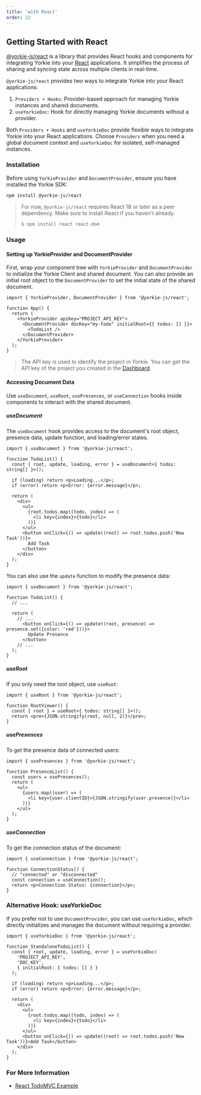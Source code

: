 ```yaml
---
title: 'with React'
order: 22
---
```


## Getting Started with React

[@yorkie-js/react](https://www.npmjs.com/package/@yorkie-js/react) is a library that provides React hooks and components for integrating Yorkie into your [React](https://react.dev) applications.
 It simplifies the process of sharing and syncing state across multiple clients in real-time.

`@yorkie-js/react` provides two ways to integrate Yorkie into your React applications:
  1. `Providers + Hooks`: Provider-based approach for managing Yorkie instances and shared documents.
  2. `useYorkieDoc`: Hook for directly managing Yorkie documents without a provider.

Both `Providers + Hooks` and `useYorkieDoc` provide flexible ways to integrate Yorkie into your React applications.
Choose `Providers` when you need a global document context and `useYorkieDoc` for isolated, self-managed instances.

### Installation

Before using `YorkieProvider` and `DocumentProvider`, ensure you have installed the Yorkie SDK:

```sh
npm install @yorkie-js/react
```

> For now, `@yorkie-js/react` requires React 18 or later as a peer dependency. Make sure to install React if you haven't already.
> ```sh
> $ npm install react react-dom
> ```

### Usage

#### Setting up YorkieProvider and DocumentProvider

First, wrap your component tree with `YorkieProvider` and `DocumentProvider` to initialize the Yorkie Client and shared document.
You can also provide an initial root object to the `DocumentProvider` to set the initial state of the shared document.

```tsx
import { YorkieProvider, DocumentProvider } from '@yorkie-js/react';

function App() {
  return (
    <YorkieProvider apiKey="PROJECT_API_KEY">
      <DocumentProvider docKey="my-todo" initialRoot={{ todos: [] }}>
        <TodoList />
      </DocumentProvider>
    </YorkieProvider>
  );
}
```

> The API key is used to identify the project in Yorkie. You can get the API key of the project you created in the [Dashboard]({{DASHBOARD_PATH}}).

#### Accessing Document Data

Use `useDocument`, `useRoot`, `usePresences`, or `useConnection` hooks inside components to interact with the shared document.

##### useDocument

The `useDocument` hook provides access to the document's root object, presence data, update function, and loading/error states.

```tsx
import { useDocument } from '@yorkie-js/react';

function TodoList() {
  const { root, update, loading, error } = useDocument<{ todos: string[] }>();

  if (loading) return <p>Loading...</p>;
  if (error) return <p>Error: {error.message}</p>;

  return (
    <div>
      <ul>
        {root.todos.map((todo, index) => (
          <li key={index}>{todo}</li>
        ))}
      </ul>
      <button onClick={() => update((root) => root.todos.push('New Task'))}>
        Add Task
      </button>
    </div>
  );
}
```

You can also use the `update` function to modify the presence data:

```tsx
import { useDocument } from '@yorkie-js/react';

function TodoList() {
  // ...

  return (
    // ...
      <button onClick={() => update((root, presence) => presence.set({color: 'red'}))}>
        Update Presence
      </button>
    // ...
  );
}
```

##### useRoot

If you only need the root object, use `useRoot`:

```tsx
import { useRoot } from '@yorkie-js/react';

function RootViewer() {
  const { root } = useRoot<{ todos: string[] }>();
  return <pre>{JSON.stringify(root, null, 2)}</pre>;
}
```

##### usePresences

To get the presence data of connected users:

```tsx
import { usePresences } from '@yorkie-js/react';

function PresenceList() {
  const users = usePresences();
  return (
    <ul>
      {users.map((user) => (
        <li key={user.clientID}>{JSON.stringify(user.presence)}</li>
      ))}
    </ul>
  );
}
```

##### useConnection

To get the connection status of the document:

```tsx
import { useConnection } from '@yorkie-js/react';

function ConnectionStatus() {
  // "connected" or "disconnected"
  const connection = useConnection();
  return <p>Connection Status: {connection}</p>;
}
```


### Alternative Hook: useYorkieDoc

If you prefer not to use `DocumentProvider`, you can use `useYorkieDoc`, which directly initializes and manages the document without requiring a provider.

```tsx
import { useYorkieDoc } from '@yorkie-js/react';

function StandaloneTodoList() {
  const { root, update, loading, error } = useYorkieDoc(
    'PROJECT_API_KEY',
    'DOC_KEY',
    { initialRoot: { todos: [] } }
  );

  if (loading) return <p>Loading...</p>;
  if (error) return <p>Error: {error.message}</p>;

  return (
    <div>
      <ul>
        {root.todos.map((todo, index) => (
          <li key={index}>{todo}</li>
        ))}
      </ul>
      <button onClick={() => update((root) => root.todos.push('New Task'))}>Add Task</button>
    </div>
  );
}
```

### For More Information

- [React TodoMVC Example](https://github.com/yorkie-team/yorkie-js-sdk/tree/main/examples/react-todomvc)
